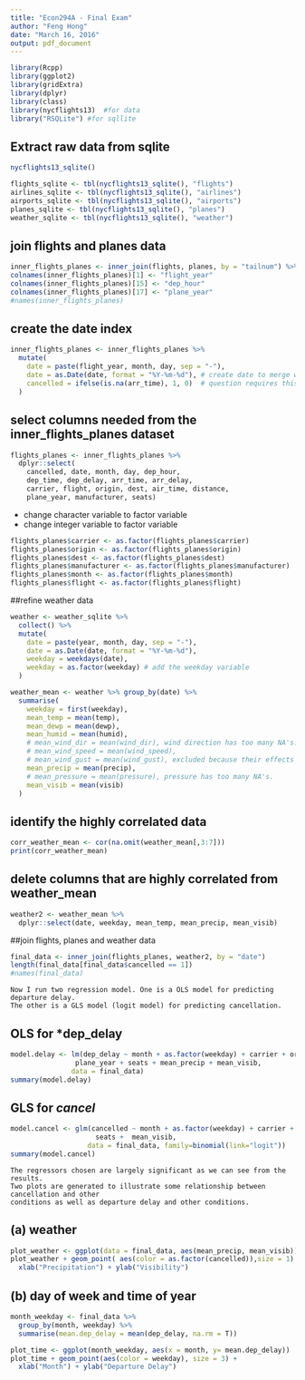 ```yaml
---
title: "Econ294A - Final Exam"
author: "Feng Hong"
date: "March 16, 2016"
output: pdf_document
---
```


```r
library(Rcpp)
library(ggplot2)
library(gridExtra)
library(dplyr)
library(class)
library(nycflights13)  #for data
library("RSQLite") #for sqllite
```

## Extract raw data from sqlite

```r
nycflights13_sqlite()

flights_sqlite <- tbl(nycflights13_sqlite(), "flights")
airlines_sqlite <- tbl(nycflights13_sqlite(), "airlines")
airports_sqlite <- tbl(nycflights13_sqlite(), "airports")
planes_sqlite <- tbl(nycflights13_sqlite(), "planes")
weather_sqlite <- tbl(nycflights13_sqlite(), "weather")
```

## join flights and planes data

```r

inner_flights_planes <- inner_join(flights, planes, by = "tailnum") %>% tbl_df 
colnames(inner_flights_planes)[1] <- "flight_year"
colnames(inner_flights_planes)[15] <- "dep_hour"
colnames(inner_flights_planes)[17] <- "plane_year"
#names(inner_flights_planes)
```

## create the date index

```r
inner_flights_planes <- inner_flights_planes %>% 
  mutate(
    date = paste(flight_year, month, day, sep = "-"), 
    date = as.Date(date, format = "%Y-%m-%d"), # create date to merge with weather
    cancelled = ifelse(is.na(arr_time), 1, 0)  # question requires this
  ) 

```

## select columns needed from the inner_flights_planes dataset

```r
flights_planes <- inner_flights_planes %>%
  dplyr::select(
    cancelled, date, month, day, dep_hour,
    dep_time, dep_delay, arr_time, arr_delay,
    carrier, flight, origin, dest, air_time, distance, 
    plane_year, manufacturer, seats)
```

- change character variable to factor variable
- change integer variable to factor variable

``` r
flights_planes$carrier <- as.factor(flights_planes$carrier)
flights_planes$origin <- as.factor(flights_planes$origin)
flights_planes$dest <- as.factor(flights_planes$dest)
flights_planes$manufacturer <- as.factor(flights_planes$manufacturer)
flights_planes$month <- as.factor(flights_planes$month)
flights_planes$flight <- as.factor(flights_planes$flight)
```






##refine weather data

```r
weather <- weather_sqlite %>%  
  collect() %>% 
  mutate(
    date = paste(year, month, day, sep = "-"),
    date = as.Date(date, format = "%Y-%m-%d"),
    weekday = weekdays(date),
    weekday = as.factor(weekday) # add the weekday variable
  ) 
```

```r
weather_mean <- weather %>% group_by(date) %>%
  summarise(
    weekday = first(weekday),
    mean_temp = mean(temp),
    mean_dewp = mean(dewp),
    mean_humid = mean(humid),
    # mean_wind_dir = mean(wind_dir), wind direction has too many NA's.
    # mean_wind_speed = mean(wind_speed),
    # mean_wind_gust = mean(wind_gust), excluded because their effects depending on direction.
    mean_precip = mean(precip),
    # mean_pressure = mean(pressure), pressure has too many NA's.
    mean_visib = mean(visib)
  )
```



## identify the highly correlated data

```r
corr_weather_mean <- cor(na.omit(weather_mean[,3:7]))
print(corr_weather_mean)
```

## delete columns that are highly correlated from weather_mean

```r
weather2 <- weather_mean %>%
  dplyr::select(date, weekday, mean_temp, mean_precip, mean_visib)
```

##join flights, planes and weather data 

```r
final_data <- inner_join(flights_planes, weather2, by = "date")
length(final_data[final_data$cancelled == 1])
#names(final_data)
```


```
Now I run two regression model. One is a OLS model for predicting departure delay. 
The other is a GLS model (logit model) for predicting cancellation.
```


## **OLS** for *dep_delay
```r
model.delay <- lm(dep_delay ~ month + as.factor(weekday) + carrier + origin +
                plane_year + seats + mean_precip + mean_visib,
               data = final_data)
summary(model.delay)
```

## **GLS** for *cancel*

```r
model.cancel <- glm(cancelled ~ month + as.factor(weekday) + carrier + origin +
                     seats +  mean_visib,
                   data = final_data, family=binomial(link="logit"))
summary(model.cancel)
```

```
The regressors chosen are largely significant as we can see from the results.
Two plots are generated to illustrate some relationship between cancellation and other
conditions as well as departure delay and other conditions.
```

## (a) weather 

```r
plot_weather <- ggplot(data = final_data, aes(mean_precip, mean_visib)) 
plot_weather + geom_point( aes(color = as.factor(cancelled)),size = 1) +
  xlab("Precipitation") + ylab("Visibility")
```


## (b) day of week and time of year

```r
month_weekday <- final_data %>%
  group_by(month, weekday) %>%
  summarise(mean.dep_delay = mean(dep_delay, na.rm = T)) 

plot_time <- ggplot(month_weekday, aes(x = month, y= mean.dep_delay))
plot_time + geom_point(aes(color = weekday), size = 3) +
  xlab("Month") + ylab("Departure Delay")
```